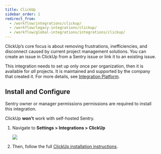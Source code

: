 ```yaml
---
title: ClickUp
sidebar_order: 1
redirect_from:
  - /workflow/integrations/clickup/
  - /workflow/legacy-integrations/clickup/
  - /workflow/global-integrations/integrations/clickup/
---
```


ClickUp’s core focus is about removing frustrations, inefficiencies, and disconnect caused by current project management solutions. You can create an issue in ClickUp from a Sentry issue or link it to an existing issue.

This integration needs to set up only once per organization, then it is available for _all_ projects. It is maintained and supported by the company that created it. For more details, see [Integration Platform](/product/integrations/integration-platform/).

## Install and Configure

<Alert title="Note" level="info">
Sentry owner or manager permissions permissions are required to install this integration. 

ClickUp **won't** work with self-hosted Sentry.
</Alert>

1. Navigate to **Settings > Integrations > ClickUp**

    ![](click-up.png)

2. Then, follow the full [ClickUp installation instructions](https://docs.clickup.com/en/articles/3420285-sentry-io).
